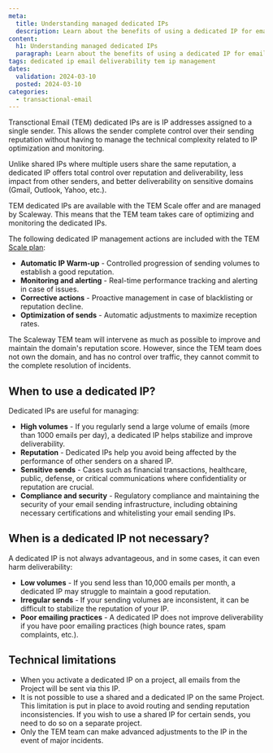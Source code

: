```yaml
---
meta:
  title: Understanding managed dedicated IPs
  description: Learn about the benefits of using a dedicated IP for email sending, how TEM-managed dedicated IPs work, and when to use them.
content:
  h1: Understanding managed dedicated IPs
  paragraph: Learn about the benefits of using a dedicated IP for email sending, how TEM-managed dedicated IPs work, and when to use them.
tags: dedicated ip email deliverability tem ip management
dates:
  validation: 2024-03-10
  posted: 2024-03-10
categories:
  - transactional-email
---
```


Transctional Email (TEM) dedicated IPs are is IP addresses assigned to a single sender. This allows the sender complete control over their sending reputation without having to manage the technical complexity related to IP optimization and monitoring.

Unlike shared IPs where multiple users share the same reputation, a dedicated IP offers total control over reputation and deliverability, less impact from other senders, and better deliverability on sensitive domains (Gmail, Outlook, Yahoo, etc.).

TEM dedicated IPs are available with the TEM Scale offer and are managed by Scaleway. This means that the TEM team takes care of optimizing and monitoring the dedicated IPs.

The following dedicated IP management actions are included with the TEM [Scale plan]():
- **Automatic IP Warm-up** - Controlled progression of sending volumes to establish a good reputation.
- **Monitoring and alerting** - Real-time performance tracking and alerting in case of issues.
- **Corrective actions** - Proactive management in case of blacklisting or reputation decline.
- **Optimization of sends** - Automatic adjustments to maximize reception rates.

<Message type="important">
  The Scaleway TEM team will intervene as much as possible to improve and maintain the domain's reputation score. However, since the TEM team does not own the domain, and has no control over traffic, they cannot commit to the complete resolution of incidents.
</Message>

## When to use a dedicated IP?

Dedicated IPs are useful for managing:

- **High volumes** - If you regularly send a large volume of emails (more than 1000 emails per day), a dedicated IP helps stabilize and improve deliverability.
- **Reputation** - Dedicated IPs help you avoid being affected by the performance of other senders on a shared IP.
- **Sensitive sends** - Cases such as financial transactions, healthcare, public, defense, or critical communications where confidentiality or reputation are crucial.
- **Compliance and security** - Regulatory compliance and maintaining the security of your email sending infrastructure, including obtaining necessary certifications and whitelisting your email sending IPs.

## When is a dedicated IP not necessary?

A dedicated IP is not always advantageous, and in some cases, it can even harm deliverability:

- **Low volumes** - If you send less than 10,000 emails per month, a dedicated IP may struggle to maintain a good reputation.
- **Irregular sends** - If your sending volumes are inconsistent, it can be difficult to stabilize the reputation of your IP.
- **Poor emailing practices** - A dedicated IP does not improve deliverability if you have poor emailing practices (high bounce rates, spam complaints, etc.).

## Technical limitations

- When you activate a dedicated IP on a project, all emails from the Project will be sent via this IP.
- It is not possible to use a shared and a dedicated IP on the same Project. This limitation is put in place to avoid routing and sending reputation inconsistencies. If you wish to use a shared IP for certain sends, you need to do so on a separate project.
- Only the TEM team can make advanced adjustments to the IP in the event of major incidents.